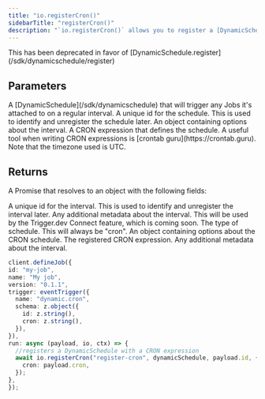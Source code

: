 ```yaml
---
title: "io.registerCron()"
sidebarTitle: "registerCron()"
description: "`io.registerCron()` allows you to register a [DynamicSchedule](/sdk/dynamicschedule) that will trigger any jobs it's attached to on a regular CRON schedule."
---
```


<Warning>
  This has been deprecated in favor of [DynamicSchedule.register](/sdk/dynamicschedule/register)
</Warning>

## Parameters

<Snippet file="stable-key-param.mdx" />
<ResponseField name="dynamicSchedule" type="DynamicSchedule" required>
  A [DynamicSchedule](/sdk/dynamicschedule) that will trigger any Jobs it's
  attached to on a regular interval.
</ResponseField>
<ResponseField name="id" type="string" required>
  A unique id for the schedule. This is used to identify and unregister the schedule later.
</ResponseField>
<ResponseField name="options" type="object" required>
  An object containing options about the interval.

<Expandable title="options" defaultOpen>
  <ResponseField name="cron" type="string" required>
    A CRON expression that defines the schedule. A useful tool when writing CRON expressions is
    [crontab guru](https://crontab.guru). Note that the timezone used is UTC.
  </ResponseField>
</Expandable>

</ResponseField>

## Returns

A Promise that resolves to an object with the following fields:

<ResponseField name="id" type="string" required>
  A unique id for the interval. This is used to identify and unregister the interval later.
</ResponseField>
<ResponseField name="metadata" type="any" required>
  Any additional metadata about the interval.
</ResponseField>
<ResponseField name="accountId" type="string" required>
  This will be used by the Trigger.dev Connect feature, which is coming soon.
</ResponseField>
<ResponseField name="schedule" type="object" required>
  <Expandable title="properties" defaultOpen>
    <ResponseField name="type" type="string" required>
      The type of schedule. This will always be "cron".
    </ResponseField>
    <ResponseField name="options" type="object" required>
      An object containing options about the CRON schedule.
      <Expandable title="options" defaultOpen>
        <ResponseField name="cron" type="string" required>
          The registered CRON expression.
        </ResponseField>
      </Expandable>
    </ResponseField>
    <ResponseField name="metadata" type="any" required>
      Any additional metadata about the interval.
    </ResponseField>
  </Expandable>
</ResponseField>

<RequestExample>
  
  ```typescript
client.defineJob({
  id: "my-job",
  name: "My job",
  version: "0.1.1",
  trigger: eventTrigger({
    name: "dynamic.cron",
    schema: z.object({
      id: z.string(),
      cron: z.string(),
    }),
  }),
  run: async (payload, io, ctx) => {
    //registers a DynamicSchedule with a CRON expression 
    await io.registerCron("register-cron", dynamicSchedule, payload.id, {
      cron: payload.cron,
    });
},
});
```

</RequestExample>
